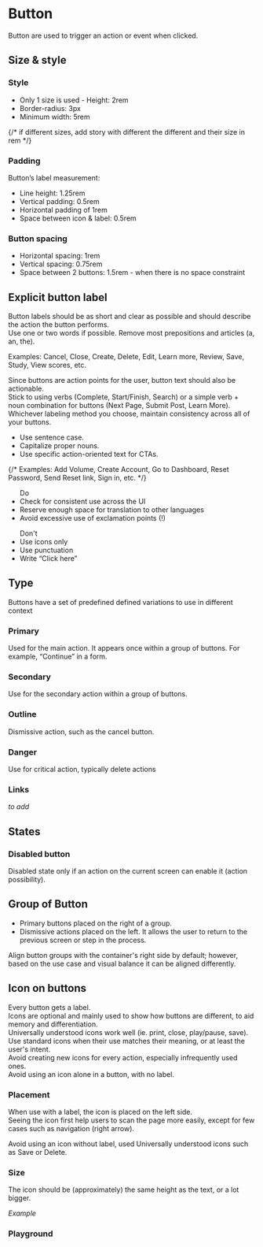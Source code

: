 

<Meta title="Button" of={ButtonStories} />

# Button

Button are used to trigger an action or event when clicked.

## Size & style

### Style

- Only 1 size is used - Height: 2rem
- Border-radius: 3px
- Minimum width: 5rem

{/* if different sizes, add story with different the different and their size in rem */}

### Padding

Button’s label measurement:

- Line height: 1.25rem
- Vertical padding: 0.5rem
- Horizontal padding of 1rem
- Space between icon & label: 0.5rem

### Button spacing

- Horizontal spacing: 1rem
- Vertical spacing: 0.75rem
- Space between 2 buttons: 1.5rem - when there is no space constraint

## Explicit button label

Button labels should be as short and clear as possible and should describe the action the button performs.\
Use one or two words if possible. Remove most prepositions and articles (a, an, the).

Examples: Cancel, Close, Create, Delete, Edit, Learn more, Review, Save, Study, View scores, etc.

Since buttons are action points for the user, button text should also be actionable. \
Stick to using verbs (Complete, Start/Finish, Search) or a simple verb + noun combination for buttons (Next Page, Submit Post, Learn More). \
Whichever labeling method you choose, maintain consistency across all of your buttons.

- Use sentence case.
- Capitalize proper nouns.
- Use specific action-oriented text for CTAs.

{/* Examples: Add Volume, Create Account, Go to Dashboard, Reset Password, Send Reset link, Sign in, etc. */}

<div style={{ display: 'flex', justifyContent:"space-around" }}>
  <ul>
    Do
    <li>Check for consistent use across the UI</li>
    <li>Reserve enough space for translation to other languages</li>
    <li>Avoid excessive use of exclamation points (!)</li>
  </ul>

  <ul>
    Don't
    <li>Use icons only</li>
    <li>Use punctuation</li>
    <li>Write “Click here”</li>
  </ul>
</div>

## Type

Buttons have a set of predefined defined variations to use in different context

<Story of={ButtonStories.DefaultButtons} />

### Primary

Used for the main action. It appears once within a group of buttons. For example, “Continue” in a form.

<Story of={ButtonStories.Primary} />

### Secondary

Use for the secondary action within a group of buttons.

<Story of={ButtonStories.Secondary} />

### Outline

Dismissive action, such as the cancel button.

<Story of={ButtonStories.Outline} />

### Danger

Use for critical action, typically delete actions

<Story of={ButtonStories.Danger} />

### Links

_to add_

## States

### Disabled button

Disabled state only if an action on the current screen can enable it (action possibility).

<Story of={ButtonStories.ButtonDisabled} />

## Group of Button

- Primary buttons placed on the right of a group.
- Dismissive actions placed on the left. It allows the user to return to the previous screen or step in the process.

Align button groups with the container's right side by default; however, based on the use case and visual balance it can be aligned differently.

<Story of={ButtonStories.SimpleForm} />

## Icon on buttons

Every button gets a label.\
Icons are optional and mainly used to show how buttons are different, to aid memory and differentiation.\
Universally understood icons work well (ie. print, close, play/pause, save).\
Use standard icons when their use matches their meaning, or at least the user's intent.\
Avoid creating new icons for every action, especially infrequently used ones.\
Avoid using an icon alone in a button, with no label.

### Placement

When use with a label, the icon is placed on the left side.\
Seeing the icon first help users to scan the page more easily, except for few cases such as navigation (right arrow).

<Story of={ButtonStories.ButtonsWithIcon} />

Avoid using an icon without label, used Universally understood icons such as Save or Delete.

<Story of={ButtonStories.IconButtonWithTooltip} />

### Size

The icon should be (approximately) the same height as the text, or a lot bigger.

_Example_

### Playground

<Canvas of={ButtonStories.Playground} withSource />

<Controls of={ButtonStories.Playground} />
